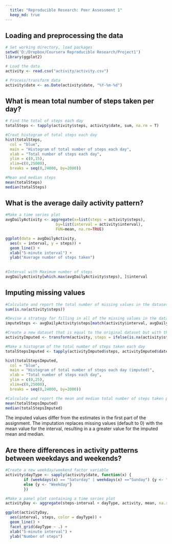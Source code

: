 ---
  title: "Reproducible Research: Peer Assessment 1"
  keep_md: true
---
  
  
## Loading and preprocessing the data

```{r}
# Set working directory, load packages
setwd('D:/Dropbox/Coursera Reproducible Research/Project1')
library(ggplot2)

# Load the data
activity <- read.csv("activity/activity.csv")

# Process/transform data
activity$date <- as.Date(activity$date, "%Y-%m-%d")
```

## What is mean total number of steps taken per day?
  
```{r}
# Find the total of steps each day
totalSteps <- tapply(activity$steps, activity$date, sum, na.rm = T)

#Creat histogram of total steps each day
hist(totalSteps,
  col = "blue",
  main = "Histogram of total number of steps each day", 
  xlab = "Total number of steps each day",
  ylim = c(0,15),
  xlim=c(0,25000),
  breaks = seq(0,24000, by=2000))

#Mean and median steps
mean(totalSteps)
median(totalSteps)
```
  
## What is the average daily activity pattern?

```{r}
#Make a time series plot
avgDailyActivity <- aggregate(x=list(steps = activity$steps),
                      by=list(interval = activity$interval),
                      FUN=mean, na.rm=TRUE)

ggplot(data = avgDailyActivity,
  aes(x = interval, y = steps)) +
  geom_line() + 
  xlab("5-minute interval") + 
  ylab("Average number of steps taken")
    
    
#Interval with Maximum number of steps
avgDailyActivity[which.max(avgDailyActivity$steps), ]$interval
```

## Imputing missing values

```{r}
#Calculate and report the total number of missing values in the dataset
sum(is.na(activity$steps))

#Devise a strategy for filling in all of the missing values in the dataset
imputeSteps <- avgDailyActivity$steps[match(activity$interval, avgDailyActivity$interval)]

#Create a new dataset that is equal to the original dataset but with the missing data filled in.
activityImputed <- transform(activity, steps = ifelse(is.na(activity$steps), yes = imputeSteps, no = activity$steps))

#Make a histogram of the total number of steps taken each day
totalStepsImputed <- tapply(activityImputed$steps, activityImputed$date, sum, na.rm = T)

hist(totalStepsImputed,
  col = "blue",
  main = "Histogram of total number of steps each day (imputed)", 
  xlab = "Total number of steps each day",
  ylim = c(0,25),
  xlim=c(0,25000),
  breaks = seq(0,24000, by=2000))

#Calculate and report the mean and median total number of steps taken per day
mean(totalStepsImputed)
median(totalStepsImputed)
```

The imputed values differ from the estimates in the first part of the assignment. The imputation replaces missing values (default to 0) with the mean value for the interval, resulting in a a greater value for the imputed mean and median.

## Are there differences in activity patterns between weekdays and weekends?

```{r}
#Create a new weekday/weekend factor variable
activity$dayType <- sapply(activity$date, function(x) {
        if (weekdays(x) == "Saturday" | weekdays(x) =="Sunday") {y <- "Weekend"}
        else {y <- "Weekday"}
        })

#Make a panel plot containing a time series plot
activityDay <- aggregate(steps~interval + dayType, activity, mean, na.rm = TRUE)

ggplot(activityDay,
  aes(interval, steps, color = dayType)) +
  geom_line() +
  facet_grid(dayType ~ .) +
  xlab("5-minute interval") +
  ylab("Number of steps")
```